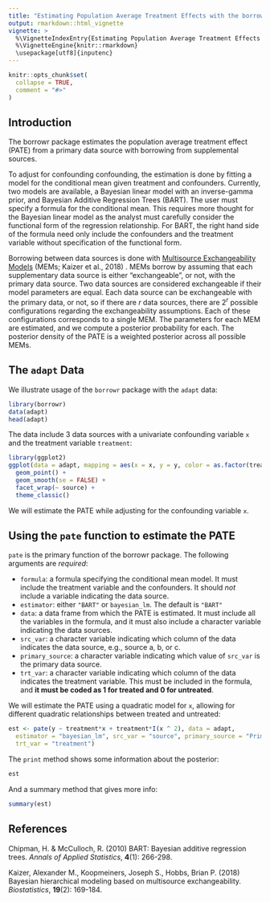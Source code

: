```yaml
---
title: "Estimating Population Average Treatment Effects with the borrowr Package"
output: rmarkdown::html_vignette
vignette: >
  %\VignetteIndexEntry{Estimating Population Average Treatment Effects with the borrowr Package}
  %\VignetteEngine{knitr::rmarkdown}
  \usepackage[utf8]{inputenc}
---
```


```r
knitr::opts_chunk$set(
  collapse = TRUE,
  comment = "#>"
)
```

## Introduction
The borrowr package estimates the population average treatment effect (PATE) from a primary data source with borrowing from supplemental sources. 

To adjust for confounding confounding, the estimation is done by fitting a model for the conditional mean given treatment and confounders. Currently, two models are available, a Bayesian linear model with an inverse-gamma prior, and Bayesian Additive Regression Trees (BART). The user must specify a formula for the conditional mean. This requires more thought for the Bayesian linear model as the analyst must carefully consider the functional form of the regression relationship. For BART, the right hand side of the formula need only include the confounders and the treatment variable without specification of the functional form. 

Borrowing between data sources is done with [Multisource Exchangeability Models](https://www.ncbi.nlm.nih.gov/pubmed/29036300) (MEMs; Kaizer et al., 2018) . MEMs borrow by assuming that each supplementary data source is either "exchangeable", or not, with the primary data source. Two data sources are considered exchangeable if their model parameters are equal. Each data source can be exchangeable with the primary data, or not, so if there are $r$ data sources, there are $2 ^ r$ possible configurations regarding the exchangeability assumptions. Each of these configurations corresponds to a single MEM. The parameters for each MEM are estimated, and we compute a posterior probability for each. The posterior density of the PATE is a weighted posterior across all possible MEMs.


## The `adapt` Data

We illustrate usage of the `borrowr` package with the `adapt` data:
```r
library(borrowr)
data(adapt)
head(adapt)
```

The data include 3 data sources with a univariate confounding variable `x` and the treatment variable `treatment`:
```r
library(ggplot2)
ggplot(data = adapt, mapping = aes(x = x, y = y, color = as.factor(treatment))) +
  geom_point() +
  geom_smooth(se = FALSE) +
  facet_wrap(~ source) +
  theme_classic()
```
We will estimate the PATE while adjusting for the confounding variable `x`. 

## Using the `pate` function to estimate the PATE

`pate` is the primary function of the borrowr package. The following arguments are *required*:

- `formula`: a formula specifying the conditional mean model. It must include the treatment variable and the confounders. It should *not* include a variable indicating the data source.
- `estimator`: either `"BART"` or `bayesian_lm`. The default is `"BART"`
- `data`: a data frame from which the PATE is estimated. It must include all the variables in the formula, and it must also include a character variable indicating the data sources.
- `src_var`: a character variable indicating which column of the data indicates the data source, e.g., source a, b, or c.
- `primary_source`: a character variable indicating which value of `src_var` is the primary data source.
- `trt_var`: a character variable indicating which column of the data indicates the treatment variable. This must be included in the formula, and **it must be coded as 1 for treated and 0 for untreated**.

We will estimate the PATE using a quadratic model for `x`, allowing for different quadratic relationships between treated and untreated:
```r
est <- pate(y ~ treatment*x + treatment*I(x ^ 2), data = adapt, 
  estimator = "bayesian_lm", src_var = "source", primary_source = "Primary", 
  trt_var = "treatment")
```

The `print` method shows some information about the posterior: 
```r
est
```

And a summary method that gives more info:
```r
summary(est)
```
## References

Chipman, H. & McCulloch, R. (2010) BART: Bayesian additive regression trees. *Annals
of Applied Statistics*, **4**(1): 266-298.

Kaizer, Alexander M., Koopmeiners, Joseph S., Hobbs, Brian P. (2018) Bayesian hierarchical modeling based on multisource exchangeability. *Biostatistics*, **19**(2): 169-184.
